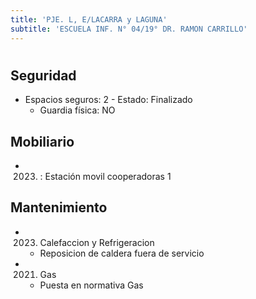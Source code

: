 ```yaml
---
title: 'PJE. L, E/LACARRA y LAGUNA'
subtitle: 'ESCUELA INF. N° 04/19° DR. RAMON CARRILLO'
---
```


#


## Seguridad

*  Espacios seguros: 2 - Estado: Finalizado 
    + Guardia física: NO





## Mobiliario

*  (2023) : Estación movil cooperadoras 1 





## Mantenimiento

*  (2023) Calefaccion y Refrigeracion 
    + Reposicion de caldera fuera de servicio

*  (2021) Gas 
    + Puesta en normativa Gas



